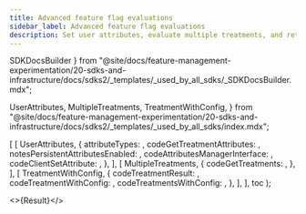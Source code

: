 ```yaml
---
title: Advanced feature flag evaluations
sidebar_label: Advanced feature flag evaluations
description: Set user attributes, evaluate multiple treatments, and retrieve treatment config data.
---
```


  SDKDocsBuilder
} from "@site/docs/feature-management-experimentation/20-sdks-and-infrastructure/docs/sdks2/_templates/_used_by_all_sdks/_SDKDocsBuilder.mdx";

  UserAttributes,
  MultipleTreatments,
  TreatmentWithConfig,
} from "@site/docs/feature-management-experimentation/20-sdks-and-infrastructure/docs/sdks2/_templates/_used_by_all_sdks/index.mdx";





  [
    [
      UserAttributes,
      {
        attributeTypes:                   <AttributeTypes />,
        codeGetTreatmentAttributes:       <GetTreatmentAttributes />,
        notesPersistentAttributesEnabled: <NotesPersistentAttributes />,
        codeAttributesManagerInterface:   <AttributesManagerInterface />,
        codeClientSetAttribute:           <ClientSetAttribute />,
      },
    ],
    [
      MultipleTreatments,
      {
        codeGetTreatments: <GetTreatments />,
      },
    ],
    [
      TreatmentWithConfig,
      {
        codeTreatmentResult:      <TreatmentResult />,
        codeTreatmentWithConfig:  <GetTreatmentWithConfig />,
        codeTreatmentsWithConfig: <GetTreatmentsWithConfig />,
      },
    ],
  ],
  toc
);

<>{Result}</>